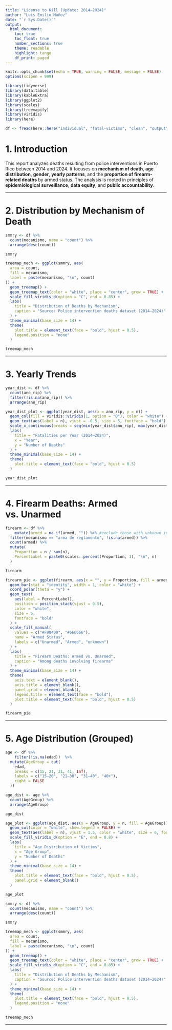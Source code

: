```yaml
---
title: "License to Kill (Update: 2014–2024)"
author: "Luis Emilio Muñoz"
date: "`r Sys.Date()`"
output: 
  html_document:
    toc: true
    toc_float: true
    number_sections: true
    theme: readable
    highlight: tango
    df_print: paged
---
```


```r
knitr::opts_chunk$set(echo = TRUE, warning = FALSE, message = FALSE)
options(scipen = 999)

library(tidyverse)
library(data.table)
library(kableExtra)
library(ggplot2)
library(scales)
library(treemapify)
library(viridis)
library(here)

df <- fread(here::here("individual", "fatal-victims", "clean", "output", "fatal-victims-final.csv"))
```

# 1. Introduction

This report analyzes deaths resulting from police interventions in Puerto Rico between 2014 and 2024. It focuses on **mechanism of death**, **age distribution**, **gender**, **yearly patterns**, and the **proportion of firearm-related deaths** by armed status. 
The analysis is rooted in principles of **epidemiological surveillance**, **data equity**, and **public accountability**.

---

# 2. Distribution by Mechanism of Death
```r
smmry <- df %>%
  count(mecanismo, name = "count") %>%
  arrange(desc(count))

smmry

treemap_mech <- ggplot(smmry, aes(
  area = count, 
  fill = mecanismo,
  label = paste(mecanismo, "\n", count)
)) +
  geom_treemap() +
  geom_treemap_text(color = "white", place = "center", grow = TRUE) +
  scale_fill_viridis_d(option = "C", end = 0.85) +
  labs(
    title = "Distribution of Deaths by Mechanism",
    caption = "Source: Police intervention deaths dataset (2014–2024)"
  ) +
  theme_minimal(base_size = 14) +
  theme(
    plot.title = element_text(face = "bold", hjust = 0.5),
    legend.position = "none"
  )

treemap_mech
```

---

# 3. Yearly Trends
```r
year_dist <- df %>%
  count(ano_rip) %>%
  filter(!is.na(ano_rip)) %>%
  arrange(ano_rip)

year_dist_plot <- ggplot(year_dist, aes(x = ano_rip, y = n)) +
  geom_col(fill = viridis::viridis(1, option = "D"), color = "white") +
  geom_text(aes(label = n), vjust = -0.5, size = 5, fontface = "bold") +
  scale_x_continuous(breaks = seq(min(year_dist$ano_rip), max(year_dist$ano_rip), 1)) +
  labs(
    title = "Fatalities per Year (2014–2024)",
    x = "Year",
    y = "Number of Deaths"
  ) +
  theme_minimal(base_size = 14) +
  theme(
    plot.title = element_text(face = "bold", hjust = 0.5)
  )

year_dist_plot
```

---

# 4. Firearm Deaths: Armed vs. Unarmed

```r
firearm <- df %>%
    mutate(armed = na_if(armed, "")) %>% #exclude those with unknown information
  filter(mecanismo == "arma de reglamento", !is.na(armed)) %>%
  count(armed) %>%
  mutate(
    Proportion = n / sum(n),
    PercentLabel = paste0(scales::percent(Proportion, 1), "\n", n)
  )

firearm

firearm_pie <- ggplot(firearm, aes(x = "", y = Proportion, fill = armed)) +
  geom_bar(stat = "identity", width = 1, color = "white") +
  coord_polar(theta = "y") +
  geom_text(
    aes(label = PercentLabel),
    position = position_stack(vjust = 0.5),
    color = "white",
    size = 5,
    fontface = "bold"
  ) +
  scale_fill_manual(
    values = c("#F98400", "#666666"),
    name = "Armed Status",
    labels = c("Unarmed", "Armed", "unknown")
  ) +
  labs(
    title = "Firearm Deaths: Armed vs. Unarmed",
    caption = "Among deaths involving firearms"
  ) +
  theme_minimal(base_size = 14) +
  theme(
    axis.text = element_blank(),
    axis.title = element_blank(),
    panel.grid = element_blank(),
    legend.title = element_text(face = "bold"),
    plot.title = element_text(face = "bold", hjust = 0.5)
  )

firearm_pie
```

---

# 5. Age Distribution (Grouped)

```r
age <- df %>%
    filter(!is.na(edad))  %>%
  mutate(AgeGroup = cut(
    edad, 
    breaks = c(15, 21, 31, 41, Inf), 
    labels = c("15–20", "21–30", "31–40", "40+"),
    right = FALSE
  ))

age_dist <- age %>%
  count(AgeGroup) %>%
  arrange(AgeGroup)

age_dist

age_plot <- ggplot(age_dist, aes(x = AgeGroup, y = n, fill = AgeGroup)) +
  geom_col(color = "white", show.legend = FALSE) +
  geom_text(aes(label = n), vjust = 1.5, color = "white", size = 6, fontface = "bold") +
  scale_fill_viridis_d(option = "E", end = 0.8) +
  labs(
    title = "Age Distribution of Victims",
    x = "Age Group",
    y = "Number of Deaths"
  ) +
  theme_minimal(base_size = 14) +
  theme(
    plot.title = element_text(face = "bold", hjust = 0.5),
    panel.grid = element_blank()
  )

age_plot
```

```r
smmry <- df %>%
  count(mecanismo, name = "count") %>%
  arrange(desc(count))

smmry

treemap_mech <- ggplot(smmry, aes(
  area = count, 
  fill = mecanismo,
  label = paste(mecanismo, "\n", count)
)) +
  geom_treemap() +
  geom_treemap_text(color = "white", place = "center", grow = TRUE) +
  scale_fill_viridis_d(option = "C", end = 0.85) +
  labs(
    title = "Distribution of Deaths by Mechanism",
    caption = "Source: Police intervention deaths dataset (2014–2024)"
  ) +
  theme_minimal(base_size = 14) +
  theme(
    plot.title = element_text(face = "bold", hjust = 0.5),
    legend.position = "none"
  )

treemap_mech
```


---
